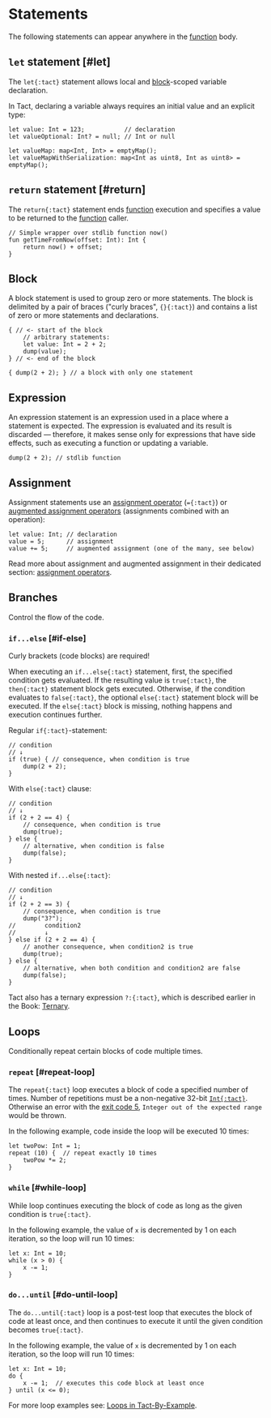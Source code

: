 # Statements


The following statements can appear anywhere in the [function](/book/functions) body.

## `let` statement [#let]

The `let{:tact}` statement allows local and [block](#block)-scoped variable declaration.

In Tact, declaring a variable always requires an initial value and an explicit type:

```tact
let value: Int = 123;           // declaration
let valueOptional: Int? = null; // Int or null

let valueMap: map<Int, Int> = emptyMap();
let valueMapWithSerialization: map<Int as uint8, Int as uint8> = emptyMap();
```

## `return` statement [#return]

The `return{:tact}` statement ends [function](/book/functions) execution and specifies a value to be returned to the [function](/book/functions) caller.

```tact
// Simple wrapper over stdlib function now()
fun getTimeFromNow(offset: Int): Int {
    return now() + offset;
}
```

## Block

A block statement is used to group zero or more statements. The block is delimited by a pair of braces ("curly braces", `{}{:tact}`) and contains a list of zero or more statements and declarations.

```tact
{ // <- start of the block
    // arbitrary statements:
    let value: Int = 2 + 2;
    dump(value);
} // <- end of the block

{ dump(2 + 2); } // a block with only one statement
```

## Expression

An expression statement is an expression used in a place where a statement is expected. The expression is evaluated and its result is discarded — therefore, it makes sense only for expressions that have side effects, such as executing a function or updating a variable.

```tact
dump(2 + 2); // stdlib function
```

## Assignment

Assignment statements use an [assignment operator](/book/operators#assignment) (`={:tact}`) or [augmented assignment operators](/book/operators#augmented-assignment) (assignments combined with an operation):

```tact
let value: Int; // declaration
value = 5;      // assignment
value += 5;     // augmented assignment (one of the many, see below)
```

<Callout>

  Read more about assignment and augmented assignment in their dedicated section: [assignment operators](/book/operators#assignment).

</Callout>

## Branches

Control the flow of the code.

### `if...else` [#if-else]

<Callout type="warning" emoji="⚠️">

  Curly brackets (code blocks) are required!

</Callout>

When executing an `if...else{:tact}` statement, first, the specified condition gets evaluated. If the resulting value is `true{:tact}`, the `then{:tact}` statement block gets executed. Otherwise, if the condition evaluates to `false{:tact}`, the optional `else{:tact}` statement block will be executed. If the `else{:tact}` block is missing, nothing happens and execution continues further.

Regular `if{:tact}`-statement:

```tact
// condition
// ↓
if (true) { // consequence, when condition is true
    dump(2 + 2);
}
```

With `else{:tact}` clause:

```tact
// condition
// ↓
if (2 + 2 == 4) {
    // consequence, when condition is true
    dump(true);
} else {
    // alternative, when condition is false
    dump(false);
}
```

With nested `if...else{:tact}`:

```tact
// condition
// ↓
if (2 + 2 == 3) {
    // consequence, when condition is true
    dump("3?");
//        condition2
//        ↓
} else if (2 + 2 == 4) {
    // another consequence, when condition2 is true
    dump(true);
} else {
    // alternative, when both condition and condition2 are false
    dump(false);
}
```

<Callout>

  Tact also has a ternary expression `?:{:tact}`, which is described earlier in the Book: [Ternary](/book/operators#ternary).

</Callout>

## Loops

Conditionally repeat certain blocks of code multiple times.

### `repeat` [#repeat-loop]

The `repeat{:tact}` loop executes a block of code a specified number of times. Number of repetitions must be a non-negative $32$-bit [`Int{:tact}`](/book/integers). Otherwise an error with the [exit code 5](/book/exit-codes#5), `Integer out of the expected range` would be thrown.

In the following example, code inside the loop will be executed $10$ times:

```tact
let twoPow: Int = 1;
repeat (10) {  // repeat exactly 10 times
    twoPow *= 2;
}
```

### `while` [#while-loop]

While loop continues executing the block of code as long as the given condition is `true{:tact}`.

In the following example, the value of `x` is decremented by $1$ on each iteration, so the loop will run $10$ times:

```tact
let x: Int = 10;
while (x > 0) {
    x -= 1;
}
```

### `do...until` [#do-until-loop]

The `do...until{:tact}` loop is a post-test loop that executes the block of code at least once, and then continues to execute it until the given condition becomes `true{:tact}`.

In the following example, the value of `x` is decremented by $1$ on each iteration, so the loop will run $10$ times:

```tact
let x: Int = 10;
do {
    x -= 1;  // executes this code block at least once
} until (x <= 0);
```

<Callout>

  For more loop examples see: [Loops in Tact-By-Example](https://tact-by-example.org/04-loops).

</Callout>
